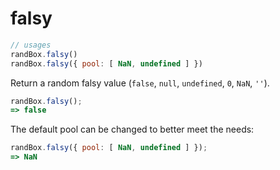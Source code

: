 # falsy

```js
// usages
randBox.falsy()
randBox.falsy({ pool: [ NaN, undefined ] })
```
Return a random falsy value (`false`, `null`, `undefined`, `0`, `NaN`, `''`).

```js
randBox.falsy();
=> false
```

The default pool can be changed to better meet the needs:

```js
randBox.falsy({ pool: [ NaN, undefined ] });
=> NaN
```


